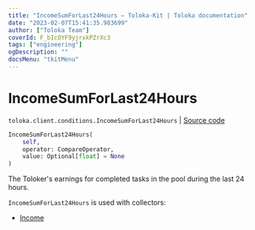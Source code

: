 ```yaml
---
title: "IncomeSumForLast24Hours — Toloka-Kit | Toloka documentation"
date: "2023-02-07T15:41:35.983699"
author: ["Toloka Team"]
coverId: F_bIcOYF9yjrxkPZrXc3
tags: ["engineering"]
ogDescription: ""
docsMenu: "tkitMenu"
---
```


# IncomeSumForLast24Hours
`toloka.client.conditions.IncomeSumForLast24Hours` | [Source code](https://github.com/Toloka/toloka-kit/blob/v1.1.3/src/client/conditions.py#L217)

```python
IncomeSumForLast24Hours(
    self,
    operator: CompareOperator,
    value: Optional[float] = None
)
```

The Toloker's earnings for completed tasks in the pool during the last 24 hours.

`IncomeSumForLast24Hours` is used with collectors:
- [Income](/docs-new/toloka-kit/reference/toloka.client.collectors.Income)
